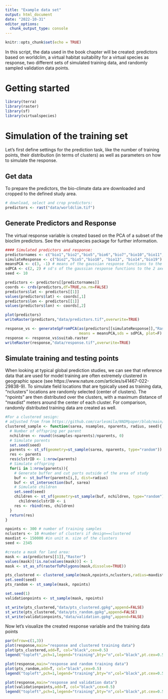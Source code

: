 ```yaml
---
title: "Example data set"
output: html_document
date: "2022-10-31"
editor_options: 
  chunk_output_type: console
---
```


```r
knitr::opts_chunk$set(echo = TRUE)
```


In this script, the data used in the book chapter will be created:
predictors based on worldclim, a virtual habitat suitability for a virtual species as response,
two different sets of simulated training data, and randomly sampled validation data points.

# Getting started
```r
library(terra)
library(raster)
library(sf)
library(virtualspecies)
```

# Simulation of the training set

Let's first define settings for the prediction task, like the number of training points, their distribution (in terms of clusters) as
well as parameters on how to simulate the response.


## Get data
To prepare the predictors, the bio-climate data are downloaded and cropped to the defined study area.

```r
# download, select and crop predictors:
predictors <- rast("data/worldclim.tif")
```


## Generate Predictors and Response
The virtual response variable is created based on the PCA of a subset of the bioclim predictors. See the virtualspecies package for further information.

```r
#### Simulated predictors and response:
predictornames <- c("bio1","bio2","bio5","bio6","bio7","bio10","bio11","bio12","bio13","bio14","bio15","bio18","bio19")
simulateResponse <- c("bio2","bio5","bio10", "bio13", "bio14","bio19") # variables used to simulate the response
meansPCA <- c(3, -1) # means of the gaussian response functions to the 2 axes
sdPCA <- c(2, 2) # sd's of the gaussian response functions to the 2 axes
seed <- 10
```

```r
predictors <- predictors[[predictornames]]
coords <- crds(predictors,df=TRUE,na.rm=FALSE)
predictors$lat <- predictors[[1]]
values(predictors$lat) <- coords[,1]
predictors$lon <- predictors[[1]]
values(predictors$lon) <- coords[,2]

plot(predictors)
writeRaster(predictors,"data/predictors.tif",overwrite=TRUE)
```

```r
response_vs <- generateSpFromPCA(as(predictors[[simulateResponse]],"Raster"),
                                 means = meansPCA,sds = sdPCA, plot=F)
response <- response_vs$suitab.raster
writeRaster(response,"data/response.tif",overwrite=TRUE)
```

## Simulate training and testing points
When looking at typical global prediction studies, we can see that reference data that are used for model training are often extremely clustered in geographic space (see https://www.nature.com/articles/s41467-022-29838-9).
To simulate field locations that are typically used as training data, "nclusters" locations are randomly selected (center of clusters).
The "npoints" are then distributed over the clusters, with a maximum distance of "maxdist" meters around the center of each cluster. For comparison, randomly distributed training data are created as well.



```r
#For a clustered sesign:
# adjusted from from https://github.com/carlesmila/NNDMpaper/blob/main/code/sim_utils.R
clustered_sample <- function(sarea, nsamples, nparents, radius, seed){
  # Number of offspring per parent
  nchildren <- round((nsamples-nparents)/nparents, 0)
  # Simulate parents
  set.seed(seed)
  parents <- st_sf(geometry=st_sample(sarea, nparents, type="random"))
  res <- parents
  res$clstrID <- 1:nrow(parents)
  # Simulate offspring
  for(i in 1:nrow(parents)){
    # Generate buffer and cut parts outside of the area of study
    buf <- st_buffer(parents[i,], dist=radius)
    buf <- st_intersection(buf, sarea)
    # Simulate children
    set.seed(seed)
    children <- st_sf(geometry=st_sample(buf, nchildren, type="random"))
      children$clstrID <- i
    res <- rbind(res, children)
  }
  return(res)
}
```


```r
npoints <- 300 # number of training samples
nclusters <- 10 #number of clusters if design==clustered
maxdist <- 150000 #in unit m. size of the clusters
seed <- 2345
```

```r
#create a mask for land area:
mask <- as(predictors[[1]],"Raster")
values(mask)[!is.na(values(mask))] <- 1
mask <- st_as_sf(rasterToPolygons(mask,dissolve=TRUE))
```

```r
pts_clustered <- clustered_sample(mask,npoints,nclusters,radius=maxdist,seed=seed)
set.seed(seed)
pts_random <- st_sample(mask, npoints)
```



```r
set.seed(1)
validationpoints <- st_sample(mask, npoints)
```

```r
st_write(pts_clustered,"data/pts_clustered.gpkg",append=FALSE)
st_write(pts_clustered,"data/pts_random.gpkg",append=FALSE)
st_write(validationpoints,"data/validation.gpkg",append=FALSE)
```

Now let's visualize the created response variable and the training data points

```r
par(mfrow=c(1,3))
plot(response,main="response and clustered training data")
plot(pts_clustered,add=T, col="black",cex=0.5)
legend("topleft",pch=1,legend="training",bty="n",col="black",pt.cex=0.5)

plot(response,main="response and random training data")
plot(pts_random,add=T, col="black",cex=0.5)
legend("topleft",pch=1,legend="training",bty="n",col="black",pt.cex=0.5)

plot(response,main="response and validation data")
plot(validationpoints,add=T, col="black",cex=0.5)
legend("topleft",pch=1,legend="training",bty="n",col="black",pt.cex=0.5)
```